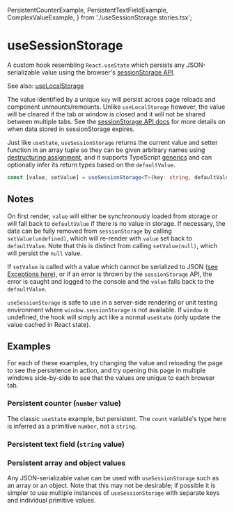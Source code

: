   PersistentCounterExample,
  PersistentTextFieldExample,
  ComplexValueExample,
} from './useSessionStorage.stories.tsx';

<Meta title="Hooks/useSessionStorage" component={useSessionStorage} />

# useSessionStorage

A custom hook resembling `React.useState` which persists any JSON-serializable value using the
browser's [sessionStorage API](https://developer.mozilla.org/en-US/docs/Web/API/Window/sessionStorage).

See also: [useLocalStorage](/docs/hooks-uselocalstorage--persistent-counter-example)

The value identified by a unique `key` will persist across page reloads and component unmounts/remounts.
Unlike `useLocalStorage` however, the value will be cleared if the tab or window is closed and it will not be shared
between multiple tabs.
See the [sessionStorage API docs](https://developer.mozilla.org/en-US/docs/Web/API/Window/sessionStorage) for more
details on when data stored in sessionStorage expires.

Just like `useState`, `useSessionStorage` returns the current value and setter function in an array tuple so they can be
given arbitrary names using [destructuring assignment](https://developer.mozilla.org/en-US/docs/Web/JavaScript/Reference/Operators/Destructuring_assignment),
and it supports TypeScript [generics](https://www.typescriptlang.org/docs/handbook/generics.html) and can optionally
infer its return types based on the `defaultValue`.

```ts
const [value, setValue] = useSessionStorage<T>(key: string, defaultValue: T);
```

## Notes

On first render, `value` will either be synchronously loaded from storage or will fall back to `defaultValue` if there
is no value in storage. If necessary, the data can be fully removed from `sessionStorage` by calling
`setValue(undefined)`, which will re-render with `value` set back to `defaultValue`. Note that this is distinct from
calling `setValue(null)`, which will persist the `null` value.

If `setValue` is called with a value which cannot be serialized to JSON
([see Exceptions here](https://developer.mozilla.org/en-US/docs/Web/JavaScript/Reference/Global_Objects/JSON/stringify#exceptions)),
or if an error is thrown by the `sessionStorage` API, the error is caught and logged to the console and the `value` falls
back to the `defaultValue`.

`useSessionStorage` is safe to use in a server-side rendering or unit testing environment where `window.sessionStorage` is
not available. If `window` is undefined, the hook will simply act like a normal `useState` (only update the value cached
in React state).

## Examples

For each of these examples, try changing the value and reloading the page to see the persistence in action, and try
opening this page in multiple windows side-by-side to see that the values are unique to each browser tab.

### Persistent counter (`number` value)

The classic `useState` example, but persistent. The `count` variable's type here is inferred as a primitive `number`,
not a `string`.

<Canvas>
  <Story story={PersistentCounterExample} />
</Canvas>

### Persistent text field (`string` value)

<Canvas>
  <Story story={PersistentTextFieldExample} />
</Canvas>

### Persistent array and object values

Any JSON-serializable value can be used with `useSessionStorage` such as an array or an object. Note that this may not be
desirable; if possible it is simpler to use multiple instances of `useSessionStorage` with separate keys and individual primitive values.

<Canvas>
  <Story story={ComplexValueExample} />
</Canvas>

<GithubLink path="src/hooks/useStorage/useStorage.ts" />
